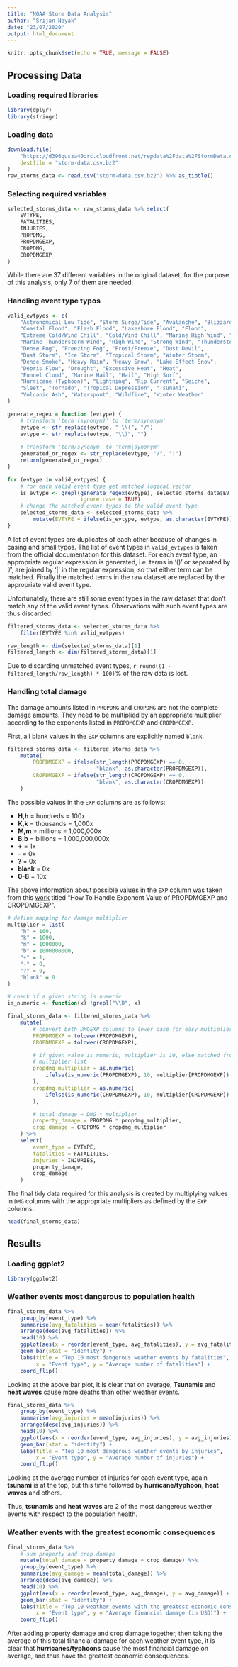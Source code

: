 ```yaml
---
title: "NOAA Storm Data Analysis"
author: "Srijan Nayak"
date: "23/07/2020"
output: html_document
---
```


```r
knitr::opts_chunk$set(echo = TRUE, message = FALSE)
```

## Processing Data

### Loading required libraries

```r
library(dplyr)
library(stringr)
```

### Loading data

```r
download.file(
    "https://d396qusza40orc.cloudfront.net/repdata%2Fdata%2FStormData.csv.bz2",
    destfile = "storm-data.csv.bz2"
)
raw_storms_data <- read.csv("storm-data.csv.bz2") %>% as_tibble()
```

### Selecting required variables

```r
selected_storms_data <- raw_storms_data %>% select(
    EVTYPE,
    FATALITIES,
    INJURIES,
    PROPDMG,
    PROPDMGEXP,
    CROPDMG,
    CROPDMGEXP
)
```

While there are 37 different variables in the original dataset, for the purpose
of this analysis, only 7 of them are needed.

### Handling event type typos

```r
valid_evtpyes <- c(
    "Astronomical Low Tide", "Storm Surge/Tide", "Avalanche", "Blizzard",
    "Coastal Flood", "Flash Flood", "Lakeshore Flood", "Flood",
    "Extreme Cold/Wind Chill", "Cold/Wind Chill", "Marine High Wind", "Marine Strong Wind",
    "Marine Thunderstorm Wind", "High Wind", "Strong Wind", "Thunderstorm Wind",
    "Dense Fog", "Freezing Fog", "Frost/Freeze", "Dust Devil",
    "Dust Storm", "Ice Storm", "Tropical Storm", "Winter Storm",
    "Dense Smoke", "Heavy Rain", "Heavy Snow", "Lake-Effect Snow",
    "Debris Flow", "Drought", "Excessive Heat", "Heat",
    "Funnel Cloud", "Marine Hail", "Hail", "High Surf",
    "Hurricane (Typhoon)", "Lightning", "Rip Current", "Seiche",
    "Sleet", "Tornado", "Tropical Depression", "Tsunami",
    "Volcanic Ash", "Waterspout", "Wildfire", "Winter Weather"
)

generate_regex = function (evtype) {
    # transform 'term (synonym)' to 'term/synonym'
    evtype <- str_replace(evtype, " \\(", "/")
    evtype <- str_replace(evtype, "\\)", "")
    
    # transform 'term/synonym' to 'term|synonym'
    generated_or_regex <- str_replace(evtype, "/", "|")
    return(generated_or_regex)
}

for (evtype in valid_evtpyes) {
    # for each valid event type get matched logical vector
    is_evtype <- grepl(generate_regex(evtype), selected_storms_data$EVTYPE,
                       ignore.case = TRUE)
    # change the matched event types to the valid event type
    selected_storms_data <- selected_storms_data %>%
        mutate(EVTYPE = ifelse(is_evtype, evtype, as.character(EVTYPE)))
}
```

A lot of event types are duplicates of each other because of changes in casing
and small typos. The list of event types in `valid_evtypes` is taken from the
official documentation for this dataset. For each event type, an appropriate
regular expression is generated, i.e. terms in '()' or separated by '/', are
joined by '|' in the regular expression, so that either term can be matched.
Finally the matched terms in the raw dataset are replaced by the appropriate
valid event type.

Unfortunately, there are still some event types in the raw dataset that don't
match any of the valid event types. Observations with such event types are thus
discarded.

```r
filtered_storms_data <- selected_storms_data %>%
    filter(EVTYPE %in% valid_evtpyes)

raw_length <- dim(selected_storms_data)[1]
filtered_length <- dim(filtered_storms_data)[1]
```

Due to discarding unmatched event types,
`r round((1 - filtered_length/raw_length) * 100)`% of the raw data is lost.

### Handling total damage

The damage amounts listed in `PROPDMG` and `CROPDMG` are not the complete damage
amounts. They need to be multiplied by an appropriate multiplier according to
the exponents listed in `PROPDMGEXP` and `CROPDMGEXP`.

First, all blank values in the `EXP` columns are explicitly named `blank`.

```r
filtered_storms_data <- filtered_storms_data %>% 
    mutate(
        PROPDMGEXP = ifelse(str_length(PROPDMGEXP) == 0,
                            "blank", as.character(PROPDMGEXP)),
        CROPDMGEXP = ifelse(str_length(CROPDMGEXP) == 0,
                            "blank", as.character(CROPDMGEXP))
    )
```

The possible values in the `EXP` columns are as follows:

 - **H,h** = hundreds = 100x
 - **K,k** = thousands = 1,000x
 - **M,m** = millions = 1,000,000x
 - **B,b** = billions = 1,000,000,000x
 - **+** = 1x
 - **-** = 0x
 - **?** = 0x
 - **blank** = 0x
 - **0-8** = 10x
 
 The above information about possible values in the `EXP` column was taken from
 this [work](https://rstudio-pubs-static.s3.amazonaws.com/58957_37b6723ee52b455990e149edde45e5b6.html)
 titled "How To Handle Exponent Value of PROPDMGEXP and CROPDMGEXP".
 
```r
# define mapping for damage multiplier
multiplier = list(
    "h" = 100,
    "k" = 1000,
    "m" = 1000000,
    "b" = 1000000000,
    "+" = 1,
    "-" = 0,
    "?" = 0,
    "blank" = 0
)

# check if a given string is numeric
is_numeric <- function(x) !grepl("\\D", x)

final_storms_data <- filtered_storms_data %>% 
    mutate(
        # convert both DMGEXP columns to lower case for easy multiplier matching
        PROPDMGEXP = tolower(PROPDMGEXP),
        CROPDMGEXP = tolower(CROPDMGEXP),

        # if given value is numeric, multiplier is 10, else matched from
        # multiplier list
        propdmg_multiplier = as.numeric(
            ifelse(is_numeric(PROPDMGEXP), 10, multiplier[PROPDMGEXP])
        ),
        cropdmg_multiplier = as.numeric(
            ifelse(is_numeric(CROPDMGEXP), 10, multiplier[CROPDMGEXP])
        ),

        # total damage = DMG * multiplier
        property_damage = PROPDMG * propdmg_multiplier,
        crop_damage = CROPDMG * cropdmg_multiplier
    ) %>% 
    select(
        event_type = EVTYPE,
        fatalities = FATALITIES,
        injuries = INJURIES,
        property_damage,
        crop_damage
    )
```

The final tidy data required for this analysis is created by multiplying values
in `DMG` columns with the appropriate multipliers as defined by the
`EXP` columns.

```r
head(final_storms_data)
```

## Results

### Loading ggplot2

```r
library(ggplot2)
```

### Weather events most dangerous to population health

```r
final_storms_data %>%
    group_by(event_type) %>%
    summarise(avg_fatalities = mean(fatalities)) %>%
    arrange(desc(avg_fatalities)) %>%
    head(10) %>%
    ggplot(aes(x = reorder(event_type, avg_fatalities), y = avg_fatalities)) +
    geom_bar(stat = "identity") +
    labs(title = "Top 10 most dangerous weather events by fatalities",
         x = "Event type", y = "Average number of fatalities") +
    coord_flip()
```

Looking at the above bar plot, it is clear that on average, **Tsunamis** and
**heat waves** cause more deaths than other weather events.

```r
final_storms_data %>%
    group_by(event_type) %>%
    summarise(avg_injuries = mean(injuries)) %>%
    arrange(desc(avg_injuries)) %>%
    head(10) %>%
    ggplot(aes(x = reorder(event_type, avg_injuries), y = avg_injuries)) +
    geom_bar(stat = "identity") +
    labs(title = "Top 10 most dangerous weather events by injuries",
         x = "Event type", y = "Average number of injuries") +
    coord_flip()
```

Looking at the average number of injuries for each event type, again **tsunami**
is at the top, but this time followed by **hurricane/typhoon**, **heat waves**
and others.

Thus, **tsunamis** and **heat waves** are 2 of the most dangerous weather events
with respect to the population health.

### Weather events with the greatest economic consequences

```r
final_storms_data %>%
    # sum property and crop damage
    mutate(total_damage = property_damage + crop_damage) %>%
    group_by(event_type) %>%
    summarise(avg_damage = mean(total_damage)) %>%
    arrange(desc(avg_damage)) %>%
    head(10) %>%
    ggplot(aes(x = reorder(event_type, avg_damage), y = avg_damage)) +
    geom_bar(stat = "identity") +
    labs(title = "Top 10 weather events with the greatest economic consequences",
         x = "Event type", y = "Average financial damage (in USD)") +
    coord_flip()
```

After adding property damage and crop damage together, then taking the average 
of this total financial damage for each weather event type, it is clear that
**hurricanes/typhoons** cause the most financial damage on average, and thus
have the greatest economic consequences.
